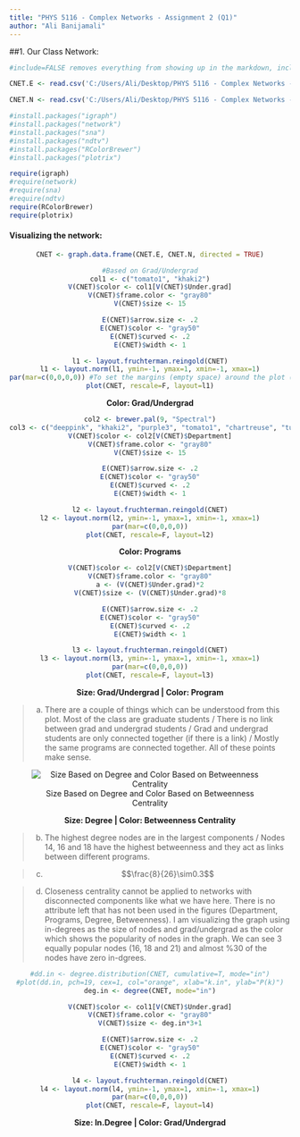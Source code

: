 ---
title: "PHYS 5116 - Complex Networks - Assignment 2 (Q1)"
author: "Ali Banijamali"
---

##1. Our Class Network:

```{r, echo=FALSE, include=FALSE}
#include=FALSE removes everything from showing up in the markdown, including the reports of loading packages

CNET.E <- read.csv('C:/Users/Ali/Desktop/PHYS 5116 - Complex Networks - Fall 2015/Assignments/2/class_network/class_network_files/class_network [Edges].csv', header=TRUE, sep="\t")

CNET.N <- read.csv('C:/Users/Ali/Desktop/PHYS 5116 - Complex Networks - Fall 2015/Assignments/2/class_network/class_network_files/class_network [Nodes].csv', header=TRUE, sep="\t")

#install.packages("igraph")
#install.packages("network") 
#install.packages("sna")
#install.packages("ndtv")
#install.packages("RColorBrewer")
#install.packages("plotrix")

require(igraph)
#require(network)
#require(sna)
#require(ndtv)
require(RColorBrewer)
require(plotrix)

```


#### Visualizing the network: 
<center>
```{r, echo=FALSE}
CNET <- graph.data.frame(CNET.E, CNET.N, directed = TRUE)

#Based on Grad/Undergrad
col1 <- c("tomato1", "khaki2")
V(CNET)$color <- col1[V(CNET)$Under.grad]
V(CNET)$frame.color <- "gray80"
V(CNET)$size <- 15

E(CNET)$arrow.size <- .2
E(CNET)$color <- "gray50"
E(CNET)$curved <- .2
E(CNET)$width <- 1

l1 <- layout.fruchterman.reingold(CNET)
l1 <- layout.norm(l1, ymin=-1, ymax=1, xmin=-1, xmax=1)
par(mar=c(0,0,0,0)) #To set the margins (empty space) around the plot (top, bottom, left and right) to zero.
plot(CNET, rescale=F, layout=l1)
```
</center>
<center>**Color: Grad/Undergrad**</center>


<center>
```{r, echo=FALSE}
col2 <- brewer.pal(9, "Spectral")
col3 <- c("deeppink", "khaki2", "purple3", "tomato1", "chartreuse", "turquoise1", "darkgreen", "orange", "gold")
V(CNET)$color <- col2[V(CNET)$Department]
V(CNET)$frame.color <- "gray80"
V(CNET)$size <- 15

E(CNET)$arrow.size <- .2
E(CNET)$color <- "gray50"
E(CNET)$curved <- .2
E(CNET)$width <- 1

l2 <- layout.fruchterman.reingold(CNET)
l2 <- layout.norm(l2, ymin=-1, ymax=1, xmin=-1, xmax=1)
par(mar=c(0,0,0,0))
plot(CNET, rescale=F, layout=l2)
```
</center>
<center>**Color: Programs**</center>


<center>
```{r, echo=FALSE}
V(CNET)$color <- col2[V(CNET)$Department]
V(CNET)$frame.color <- "gray80"
a <- (V(CNET)$Under.grad)*2
V(CNET)$size <- (V(CNET)$Under.grad)*8

E(CNET)$arrow.size <- .2
E(CNET)$color <- "gray50"
E(CNET)$curved <- .2
E(CNET)$width <- 1

l3 <- layout.fruchterman.reingold(CNET)
l3 <- layout.norm(l3, ymin=-1, ymax=1, xmin=-1, xmax=1)
par(mar=c(0,0,0,0))
plot(CNET, rescale=F, layout=l3)
```
</center>
<center>**Size: Grad/Undergrad | Color: Program**</center>
> (a) There are a couple of things which can be understood from this plot. Most of the class are graduate students / There is no link between grad and undergrad students / Grad and undergrad students are only connected together (if there is a link) / Mostly the same programs are connected together. All of these points make sense.

<center>![Size Based on Degree and Color Based on Betweenness Centrality](C:\Users\Ali\Desktop\PHYS 5116 - Complex Networks - Fall 2015\Assignments\2\My R Code\Bet-Deg1.png)</center>
<center>**Size: Degree | Color: Betweenness Centrality**</center>
> (b) The highest degree nodes are in the largest components / Nodes 14, 16 and 18 have the highest betweenness and they act as links between different programs.

> (c) $$\frac{8}{26}\sim0.3$$

> (d) Closeness centrality cannot be applied to networks with disconnected components like what we have here. There is no attribute left that has not been used in the figures (Department, Programs, Degree, Betweenness). I am visualizing the graph using in-degrees as the size of nodes and grad/undergrad as the color which shows the popularity of nodes in the graph. We can see 3 equally popular nodes (16, 18 and 21) and almost %30 of the nodes have zero in-dgrees.

<center>
```{r, echo=FALSE}
#dd.in <- degree.distribution(CNET, cumulative=T, mode="in")
#plot(dd.in, pch=19, cex=1, col="orange", xlab="k.in", ylab="P(k)")
deg.in <- degree(CNET, mode="in")

V(CNET)$color <- col1[V(CNET)$Under.grad]
V(CNET)$frame.color <- "gray80"
V(CNET)$size <- deg.in*3+1

E(CNET)$arrow.size <- .2
E(CNET)$color <- "gray50"
E(CNET)$curved <- .2
E(CNET)$width <- 1

l4 <- layout.fruchterman.reingold(CNET)
l4 <- layout.norm(l4, ymin=-1, ymax=1, xmin=-1, xmax=1)
par(mar=c(0,0,0,0))
plot(CNET, rescale=F, layout=l4)
```
</center>
<center>**Size: In.Degree | Color: Grad/Undergrad**</center>







